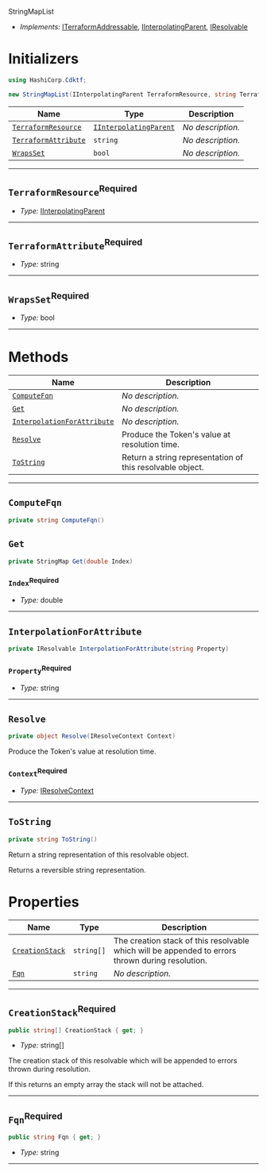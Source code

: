  StringMapList <a name="StringMapList" id="cdktf.StringMapList"></a>

- *Implements:* <a href="#cdktf.ITerraformAddressable">ITerraformAddressable</a>, <a href="#cdktf.IInterpolatingParent">IInterpolatingParent</a>, <a href="#cdktf.IResolvable">IResolvable</a>

# Initializers <a name="Initializers" id="cdktf.StringMapList.Initializer"></a>

```csharp
using HashiCorp.Cdktf;

new StringMapList(IInterpolatingParent TerraformResource, string TerraformAttribute, bool WrapsSet);
```

| **Name** | **Type** | **Description** |
| --- | --- | --- |
| <code><a href="#cdktf.StringMapList.Initializer.parameter.terraformResource">TerraformResource</a></code> | <code><a href="#cdktf.IInterpolatingParent">IInterpolatingParent</a></code> | *No description.* |
| <code><a href="#cdktf.StringMapList.Initializer.parameter.terraformAttribute">TerraformAttribute</a></code> | <code>string</code> | *No description.* |
| <code><a href="#cdktf.StringMapList.Initializer.parameter.wrapsSet">WrapsSet</a></code> | <code>bool</code> | *No description.* |

---

## `TerraformResource`<sup>Required</sup> <a name="TerraformResource" id="cdktf.StringMapList.Initializer.parameter.terraformResource"></a>

- *Type:* <a href="#cdktf.IInterpolatingParent">IInterpolatingParent</a>

---

## `TerraformAttribute`<sup>Required</sup> <a name="TerraformAttribute" id="cdktf.StringMapList.Initializer.parameter.terraformAttribute"></a>

- *Type:* string

---

## `WrapsSet`<sup>Required</sup> <a name="WrapsSet" id="cdktf.StringMapList.Initializer.parameter.wrapsSet"></a>

- *Type:* bool

---

# Methods <a name="Methods" id="Methods"></a>

| **Name** | **Description** |
| --- | --- |
| <code><a href="#cdktf.StringMapList.computeFqn">ComputeFqn</a></code> | *No description.* |
| <code><a href="#cdktf.StringMapList.get">Get</a></code> | *No description.* |
| <code><a href="#cdktf.StringMapList.interpolationForAttribute">InterpolationForAttribute</a></code> | *No description.* |
| <code><a href="#cdktf.StringMapList.resolve">Resolve</a></code> | Produce the Token's value at resolution time. |
| <code><a href="#cdktf.StringMapList.toString">ToString</a></code> | Return a string representation of this resolvable object. |

---

## `ComputeFqn` <a name="ComputeFqn" id="cdktf.StringMapList.computeFqn"></a>

```csharp
private string ComputeFqn()
```

## `Get` <a name="Get" id="cdktf.StringMapList.get"></a>

```csharp
private StringMap Get(double Index)
```

### `Index`<sup>Required</sup> <a name="Index" id="cdktf.StringMapList.get.parameter.index"></a>

- *Type:* double

---

## `InterpolationForAttribute` <a name="InterpolationForAttribute" id="cdktf.StringMapList.interpolationForAttribute"></a>

```csharp
private IResolvable InterpolationForAttribute(string Property)
```

### `Property`<sup>Required</sup> <a name="Property" id="cdktf.StringMapList.interpolationForAttribute.parameter.property"></a>

- *Type:* string

---

## `Resolve` <a name="Resolve" id="cdktf.StringMapList.resolve"></a>

```csharp
private object Resolve(IResolveContext Context)
```

Produce the Token's value at resolution time.

### `Context`<sup>Required</sup> <a name="Context" id="cdktf.StringMapList.resolve.parameter._context"></a>

- *Type:* <a href="#cdktf.IResolveContext">IResolveContext</a>

---

## `ToString` <a name="ToString" id="cdktf.StringMapList.toString"></a>

```csharp
private string ToString()
```

Return a string representation of this resolvable object.

Returns a reversible string representation.


# Properties <a name="Properties" id="Properties"></a>

| **Name** | **Type** | **Description** |
| --- | --- | --- |
| <code><a href="#cdktf.StringMapList.property.creationStack">CreationStack</a></code> | <code>string[]</code> | The creation stack of this resolvable which will be appended to errors thrown during resolution. |
| <code><a href="#cdktf.StringMapList.property.fqn">Fqn</a></code> | <code>string</code> | *No description.* |

---

## `CreationStack`<sup>Required</sup> <a name="CreationStack" id="cdktf.StringMapList.property.creationStack"></a>

```csharp
public string[] CreationStack { get; }
```

- *Type:* string[]

The creation stack of this resolvable which will be appended to errors thrown during resolution.

If this returns an empty array the stack will not be attached.

---

## `Fqn`<sup>Required</sup> <a name="Fqn" id="cdktf.StringMapList.property.fqn"></a>

```csharp
public string Fqn { get; }
```

- *Type:* string

---

